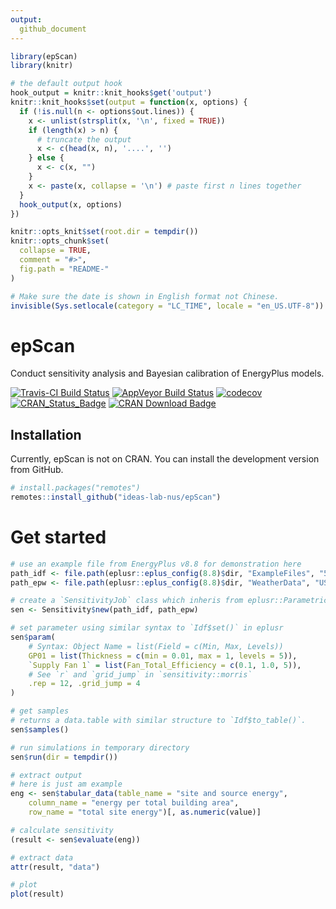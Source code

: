 ```yaml
---
output:
  github_document
---
```


<!-- README.md is generated from README.Rmd. Please edit that file -->

```r
library(epScan)
library(knitr)

# the default output hook
hook_output = knitr::knit_hooks$get('output')
knitr::knit_hooks$set(output = function(x, options) {
  if (!is.null(n <- options$out.lines)) {
    x <- unlist(strsplit(x, '\n', fixed = TRUE))
    if (length(x) > n) {
      # truncate the output
      x <- c(head(x, n), '....', '')
    } else {
      x <- c(x, "")
    }
    x <- paste(x, collapse = '\n') # paste first n lines together
  }
  hook_output(x, options)
})

knitr::opts_knit$set(root.dir = tempdir())
knitr::opts_chunk$set(
  collapse = TRUE,
  comment = "#>",
  fig.path = "README-"
)

# Make sure the date is shown in English format not Chinese.
invisible(Sys.setlocale(category = "LC_TIME", locale = "en_US.UTF-8"))
```

# epScan
Conduct sensitivity analysis and Bayesian calibration of EnergyPlus models.

[![Travis-CI Build Status](https://travis-ci.org/ideas-lab-nus/epScan.svg?branch=master)](https://travis-ci.org/ideas-lab-nus/epScan)
[![AppVeyor Build Status](https://ci.appveyor.com/api/projects/status/github/ideas-lab-nus/epScan?branch=master&svg=true)](https://ci.appveyor.com/project/ideas-lab-nus/epScan)
[![codecov](https://codecov.io/gh/ideas-lab-nus/epScan/branch/master/graph/badge.svg)](https://codecov.io/gh/ideas-lab-nus/epScan)
[![CRAN_Status_Badge](http://www.r-pkg.org/badges/version/epScan)](https://cran.r-project.org/package=epScan)
[![CRAN Download Badge](https://cranlogs.r-pkg.org/badges/epScan)](https://cran.r-project.org/package=epScan)

## Installation

Currently, epScan is not on CRAN. You can install the development version from
GitHub.

```r
# install.packages("remotes")
remotes::install_github("ideas-lab-nus/epScan")
```

# Get started

```r
# use an example file from EnergyPlus v8.8 for demonstration here
path_idf <- file.path(eplusr::eplus_config(8.8)$dir, "ExampleFiles", "5Zone_Transformer.idf")
path_epw <- file.path(eplusr::eplus_config(8.8)$dir, "WeatherData", "USA_CA_San.Francisco.Intl.AP.724940_TMY3.epw")

# create a `SensitivityJob` class which inheris from eplusr::ParametricJob class
sen <- Sensitivity$new(path_idf, path_epw)

# set parameter using similar syntax to `Idf$set()` in eplusr
sen$param(
    # Syntax: Object Name = list(Field = c(Min, Max, Levels))
    GP01 = list(Thickness = c(min = 0.01, max = 1, levels = 5)),
    `Supply Fan 1` = list(Fan_Total_Efficiency = c(0.1, 1.0, 5)),
    # See `r` and `grid_jump` in `sensitivity::morris`
    .rep = 12, .grid_jump = 4
)

# get samples
# returns a data.table with similar structure to `Idf$to_table()`.
sen$samples()

# run simulations in temporary directory
sen$run(dir = tempdir())

# extract output
# here is just am example
eng <- sen$tabular_data(table_name = "site and source energy",
    column_name = "energy per total building area",
    row_name = "total site energy")[, as.numeric(value)]

# calculate sensitivity
(result <- sen$evaluate(eng))

# extract data
attr(result, "data")

# plot
plot(result)
```
